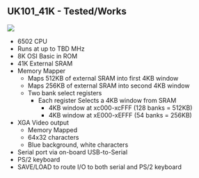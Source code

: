 == UK101_41K - Tested/Works ==

<img src="http://land-boards.com/blwiki/images/3/35/RETRO-EP4CE15-P958-720PX.jpg"></img>

* 6502 CPU
* Runs at up to TBD MHz
* 8K OSI Basic in ROM
* 41K External SRAM
*	Memory Mapper
** Maps 512KB of external SRAM into first 4KB window
** Maps 256KB of external SRAM into second 4KB window
** Two bank select registers
*** Each register Selects a 4KB window from SRAM
**** 4KB window at xc000-xcFFF (128 banks = 512KB)
**** 4KB window at xE000-xEFFF (54 banks = 256KB)
* XGA Video output
** Memory Mapped
** 64x32 characters
** Blue background, white characters
* Serial port via on-board USB-to-Serial
* PS/2 keyboard
* SAVE/LOAD to route I/O to both serial and PS/2 keyboard
